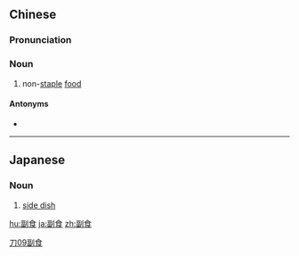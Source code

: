 ==Chinese==
{{zh-forms}}

===Pronunciation===
{{zh-pron
|m=fùshí
|c=fu3 sik6
|mn=hù-si̍t
|cat=n
}}

===Noun===
{{zh-noun}}

# non-[[staple]] [[food]]

====Antonyms====
* {{zh-l|主食}}

[[Category:Elementary Mandarin|刀09副食]]

----

==Japanese==
{{ja-kanjitab|ふく|しょく|yomi=on}}

===Noun===
{{ja-noun|ふくしょく}}

# [[side dish]]

[[hu:副食]]
[[ja:副食]]
[[zh:副食]]